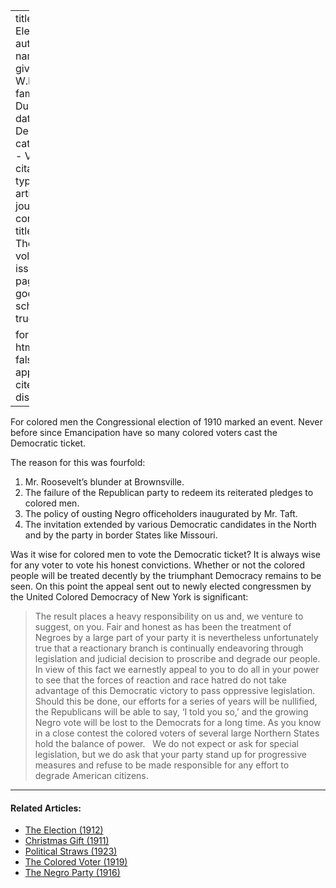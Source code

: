 
---
title: 'The Election'
author:
  - name:
      given: W.E.B.
      family: Du Bois
date: Dec. 1910
categories: 
  - Voting
citation: 
  type: article-journal
  container-title: The Crisis
  volume: 1
  issue: 2
  page: 20
google-scholar: true

format:
  html:
    toc: false
    appendix-cite-as: display
---



For colored men the Congressional election of 1910 marked an event. Never before since Emancipation have so many colored voters cast the Democratic ticket.

The reason for this was fourfold:

1.	Mr. Roosevelt's blunder at Brownsville.
2.	The failure of the Republican party to redeem its reiterated pledges to colored men.
3.	The policy of ousting Negro officeholders inaugurated by Mr. Taft.
4.	The invitation extended by various Democratic candidates in the North and by the party in border States like Missouri.

Was it wise for colored men to vote the Democratic ticket? It is always wise for any voter to vote his honest convictions. Whether or not the colored people will be treated decently by the triumphant Democracy remains to be seen. On this point the appeal sent out to newly elected congressmen by the United Colored Democracy of New York is significant:

> The result places a heavy responsibility on us and, we venture to suggest, on you. Fair and honest as has been the treatment of Negroes by a large part of your party it is nevertheless unfortunately true that a reactionary branch is continually endeavoring through legislation and judicial decision to proscribe and degrade our people.
> &nbsp;
> In view of this fact we earnestly appeal to you to do all in your power to see that the forces of reaction and race hatred do not take advantage of this Democratic victory to pass oppressive legislation. Should this be done, our efforts for a series of years will be nullified, the Republicans will be able to say, 'I told you so,' and the growing Negro vote will be lost to the Democrats for a long time. As you know in a close contest the colored voters of several large Northern States hold the balance of power.
> &nbsp; We do not expect or ask for special legislation, but we do ask that your party stand up for progressive measures and refuse to be made responsible for any effort to degrade American citizens.

<!-- Similar articles start here -->
<div  class="clear-wrap"></div>
<hr>
#### Related Articles:

* [The Election (1912)](/Volumes/05/02/the_election.html)
* [Christmas Gift (1911)](/Volumes/03/02/christmas_gift.html)
* [Political Straws (1923)](/Volumes/26/03/political_straws.html)
* [The Colored Voter (1919)](/Volumes/17/01/colored_voter.html)
* [The Negro Party (1916)](/Volumes/12/06/negro_party.html)

<!-- Similar articles end here -->